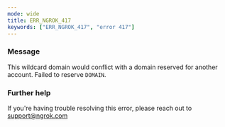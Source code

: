 ```yaml
---
mode: wide
title: ERR_NGROK_417
keywords: ["ERR_NGROK_417", "error 417"]
---
```


### Message

This wildcard domain would conflict with a domain reserved for another account. Failed to reserve `DOMAIN`.

### Further help

If you're having trouble resolving this error, please reach out to [support@ngrok.com](mailto:support@ngrok.com?subject=Help%20with%20ERR_NGROK_417)

